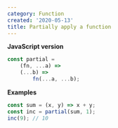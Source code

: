 ```yaml
---
category: Function
created: '2020-05-13'
title: Partially apply a function
---
```


**JavaScript version**

```js partial.js
const partial =
    (fn, ...a) =>
    (...b) =>
        fn(...a, ...b);
```

**Examples**

```js examples.js
const sum = (x, y) => x + y;
const inc = partial(sum, 1);
inc(9); // 10
```
